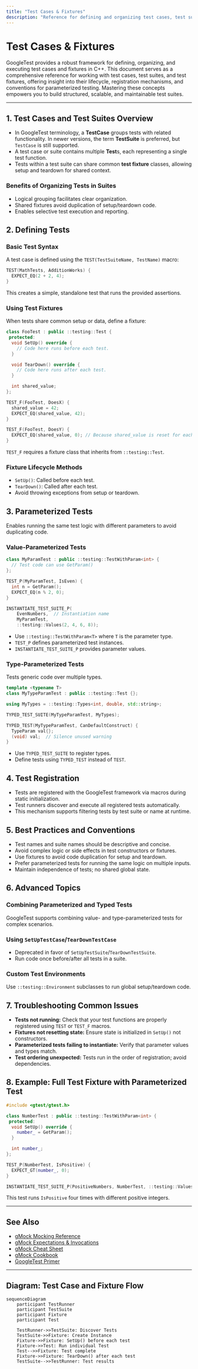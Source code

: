 ```yaml
---
title: "Test Cases & Fixtures"
description: "Reference for defining and organizing test cases, test suites, and test fixtures. Covers lifecycle methods, test registration mechanisms, and conventions for parameterized and type-parameterized tests, empowering users to build structured and scalable test suites."
---
```


# Test Cases & Fixtures

GoogleTest provides a robust framework for defining, organizing, and executing test cases and fixtures in C++. This document serves as a comprehensive reference for working with test cases, test suites, and test fixtures, offering insight into their lifecycle, registration mechanisms, and conventions for parameterized testing. Mastering these concepts empowers you to build structured, scalable, and maintainable test suites.

---

## 1. Test Cases and Test Suites Overview

- In GoogleTest terminology, a **TestCase** groups tests with related functionality. In newer versions, the term **TestSuite** is preferred, but `TestCase` is still supported.
- A test case or suite contains multiple **Test**s, each representing a single test function.
- Tests within a test suite can share common **test fixture** classes, allowing setup and teardown for shared context.

### Benefits of Organizing Tests in Suites

- Logical grouping facilitates clear organization.
- Shared fixtures avoid duplication of setup/teardown code.
- Enables selective test execution and reporting.

## 2. Defining Tests

### Basic Test Syntax

A test case is defined using the `TEST(TestSuiteName, TestName)` macro:

```cpp
TEST(MathTests, AdditionWorks) {
  EXPECT_EQ(2 + 2, 4);
}
```

This creates a simple, standalone test that runs the provided assertions.

### Using Test Fixtures

When tests share common setup or data, define a fixture:

```cpp
class FooTest : public ::testing::Test {
 protected:
  void SetUp() override {
    // Code here runs before each test.
  }

  void TearDown() override {
    // Code here runs after each test.
  }

  int shared_value;
};

TEST_F(FooTest, DoesX) {
  shared_value = 42;
  EXPECT_EQ(shared_value, 42);
}

TEST_F(FooTest, DoesY) {
  EXPECT_EQ(shared_value, 0); // Because shared_value is reset for each test
}
```

`TEST_F` requires a fixture class that inherits from `::testing::Test`.

### Fixture Lifecycle Methods

- `SetUp()`: Called before each test.
- `TearDown()`: Called after each test.
- Avoid throwing exceptions from setup or teardown.

## 3. Parameterized Tests

Enables running the same test logic with different parameters to avoid duplicating code.

### Value-Parameterized Tests

```cpp
class MyParamTest : public ::testing::TestWithParam<int> {
  // Test code can use GetParam()
};

TEST_P(MyParamTest, IsEven) {
  int n = GetParam();
  EXPECT_EQ(n % 2, 0);
}

INSTANTIATE_TEST_SUITE_P(
    EvenNumbers,  // Instantiation name
    MyParamTest,
    ::testing::Values(2, 4, 6, 8));
```

- Use `::testing::TestWithParam<T>` where `T` is the parameter type.
- `TEST_P` defines parameterized test instances.
- `INSTANTIATE_TEST_SUITE_P` provides parameter values.

### Type-Parameterized Tests

Tests generic code over multiple types.

```cpp
template <typename T>
class MyTypeParamTest : public ::testing::Test {};

using MyTypes = ::testing::Types<int, double, std::string>;

TYPED_TEST_SUITE(MyTypeParamTest, MyTypes);

TYPED_TEST(MyTypeParamTest, CanDefaultConstruct) {
  TypeParam val{};
  (void) val;  // Silence unused warning
}
```

- Use `TYPED_TEST_SUITE` to register types.
- Define tests using `TYPED_TEST` instead of `TEST`.

## 4. Test Registration

- Tests are registered with the GoogleTest framework via macros during static initialization.
- Test runners discover and execute all registered tests automatically.
- This mechanism supports filtering tests by test suite or name at runtime.

## 5. Best Practices and Conventions

- Test names and suite names should be descriptive and concise.
- Avoid complex logic or side effects in test constructors or fixtures.
- Use fixtures to avoid code duplication for setup and teardown.
- Prefer parameterized tests for running the same logic on multiple inputs.
- Maintain independence of tests; no shared global state.

## 6. Advanced Topics

### Combining Parameterized and Typed Tests

GoogleTest supports combining value- and type-parameterized tests for complex scenarios.

### Using `SetUpTestCase`/`TearDownTestCase`

- Deprecated in favor of `SetUpTestSuite`/`TearDownTestSuite`.
- Run code once before/after all tests in a suite.

### Custom Test Environments

Use `::testing::Environment` subclasses to run global setup/teardown code.

## 7. Troubleshooting Common Issues

- **Tests not running:** Check that your test functions are properly registered using `TEST` or `TEST_F` macros.
- **Fixtures not resetting state:** Ensure state is initialized in `SetUp()` not constructors.
- **Parameterized tests failing to instantiate:** Verify that parameter values and types match.
- **Test ordering unexpected:** Tests run in the order of registration; avoid dependencies.

## 8. Example: Full Test Fixture with Parameterized Test

```cpp
#include <gtest/gtest.h>

class NumberTest : public ::testing::TestWithParam<int> {
 protected:
  void SetUp() override {
    number_ = GetParam();
  }

  int number_;
};

TEST_P(NumberTest, IsPositive) {
  EXPECT_GT(number_, 0);
}

INSTANTIATE_TEST_SUITE_P(PositiveNumbers, NumberTest, ::testing::Values(1, 2, 3, 10));
```

This test runs `IsPositive` four times with different positive integers.

---

## See Also

- [gMock Mocking Reference](/api-reference/core-testing-api/mock-objects-api)
- [gMock Expectations & Invocations](/api-reference/core-testing-api/expectations-invocations)
- [gMock Cheat Sheet](https://google.github.io/googletest/gmock_cheat_sheet.html)
- [gMock Cookbook](https://google.github.io/googletest/gmock_cook_book.html)
- [GoogleTest Primer](https://google.github.io/googletest/primer.html)


---

## Diagram: Test Case and Fixture Flow

```mermaid
sequenceDiagram
    participant TestRunner
    participant TestSuite
    participant Fixture
    participant Test

    TestRunner->>TestSuite: Discover Tests
    TestSuite->>Fixture: Create Instance
    Fixture->>Fixture: SetUp() before each test
    Fixture->>Test: Run individual Test
    Test-->>Fixture: Test complete
    Fixture->>Fixture: TearDown() after each test
    TestSuite-->>TestRunner: Test results
```
